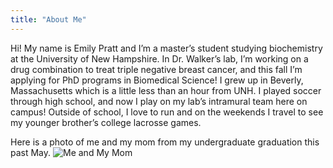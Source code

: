 ```yaml
---
title: "About Me"
---
```


Hi! My name is Emily Pratt and I'm a master's student studying biochemistry at the University of New Hampshire. In Dr. Walker's lab, I'm working on a drug combination to treat triple negative breast cancer, and this fall I'm applying for PhD programs in Biomedical Science! I grew up in Beverly, Massachusetts which is a little less than an hour from UNH. I played soccer through high school, and now I play on my lab's intramural team here on campus! Outside of school, I love to run and on the weekends I travel to see my younger brother's college lacrosse games. 

Here is a photo of me and my mom from my undergraduate graduation this past May. 
![Me and My Mom](docs/Website_Image.jpg)